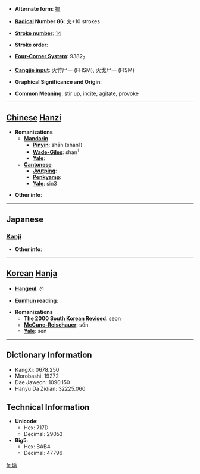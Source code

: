 * '''Alternate form''': [[搧]]

* '''[[Wiktionary:Chinese radical index| Radical]] Number 86''': [[Wiktionary:Chinese radical index 火|火]]+10 strokes

* '''[[Wiktionary:Chinese total strokes index|Stroke number]]''': [[Wiktionary:Chinese total strokes index 14|14]]

* '''Stroke order''': 

* '''[[Wiktionary:Chinese four corner index|Four-Corner System]]''': 9382<sub>7</sub>

* '''[[Wiktionary:Chinese Cangjie index|Cangjie input]]''': 火竹尸一 (FHSM), 火戈尸一 (FISM)

* '''Graphical Significance and Origin''': 

* '''Common Meaning''': stir up, incite, agitate, provoke

----

== [[Chinese]] [[Hanzi]] ==

* '''Romanizations'''
** '''[[Mandarin]]'''
*** '''[[Pinyin]]''': shān (shan1)
*** '''[[Wade-Giles]]''': shan<sup>1</sup>
*** '''[[Yale]]''': 
** '''[[Cantonese]]'''
*** '''[[Jyutping]]''':
*** '''[[Penkyamp]]''': 
*** '''[[Yale]]''': sin3

* '''Other info''': 

----

==Japanese==
===[[Kanji]]===
{{kanji|on readings=[[せん]] (sen)|kun readings=[[あおる]] (aoru), [[おだてる]] (odateru), [[おこる]] (okoru)}}

* '''Other info''':  

----

== [[Korean]] [[Hanja]] ==

* '''[[Hangeul]]''': 선

* '''[[Eumhun]] reading''': 

* '''Romanizations'''
** '''[[The 2000 South Korean Revised Romanization|The 2000 South Korean Revised]]''': seon
** '''[[McCune-Reischauer]]''': sŏn
** '''[[Yale]]''': sen

----

== Dictionary Information ==

* KangXi: 0678.250
* Morobashi: 19272
* Dae Jaweon: 1090.150
* Hanyu Da Zidian: 32225.060

== Technical Information ==

* '''Unicode''':
** Hex: 717D
** Decimal: 29053
* '''Big5''':
** Hex: BAB4
** Decimal: 47796

[[fr:煽]]